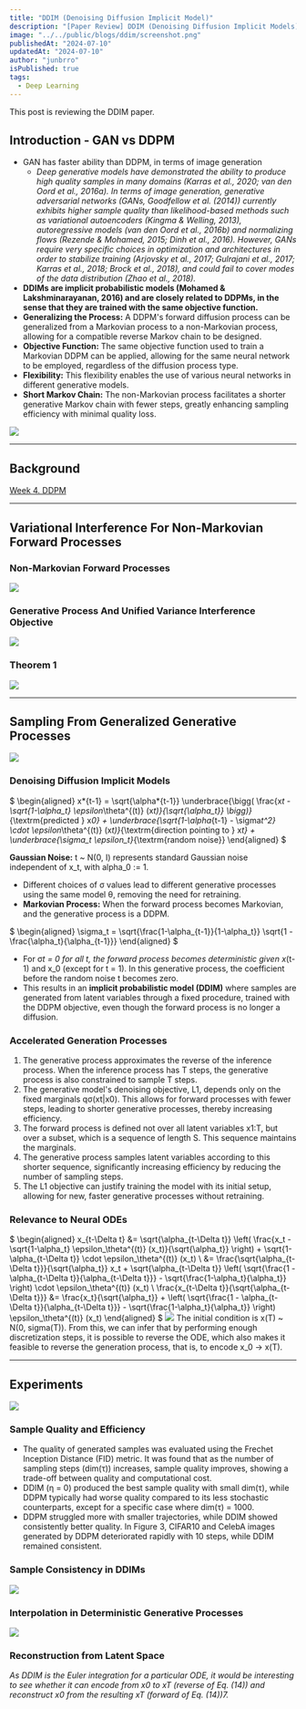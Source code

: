 ```yaml
---
title: "DDIM (Denoising Diffusion Implicit Model)"
description: "[Paper Review] DDIM (Denoising Diffusion Implicit Models) is a deep learning model for efficient image generation through a refined diffusion denoising process."
image: "../../public/blogs/ddim/screenshot.png"
publishedAt: "2024-07-10"
updatedAt: "2024-07-10"
author: "junbrro"
isPublished: true
tags:
  - Deep Learning
---
```


This post is reviewing the DDIM paper.

## Introduction - GAN vs DDPM

- GAN has faster ability than DDPM, in terms of image generation
  - _Deep generative models have demonstrated the ability to produce high quality samples in many domains (Karras et al., 2020; van den Oord et al., 2016a). In terms of image generation, generative adversarial networks (GANs, Goodfellow et al. (2014)) currently exhibits higher sample quality than likelihood-based methods such as variational autoencoders (Kingma & Welling, 2013), autoregressive models (van den Oord et al., 2016b) and normalizing flows (Rezende & Mohamed, 2015; Dinh et al., 2016). However, GANs require very specific choices in optimization and architectures in order to stabilize training (Arjovsky et al., 2017; Gulrajani et al., 2017; Karras et al., 2018; Brock et al., 2018), and could fail to cover modes of the data distribution (Zhao et al., 2018)._
- **DDIMs are implicit probabilistic models (Mohamed & Lakshminarayanan, 2016) and are closely related to DDPMs, in the sense that they are trained with the same objective function.**
- **Generalizing the Process:** A DDPM's forward diffusion process can be generalized from a Markovian process to a non-Markovian process, allowing for a compatible reverse Markov chain to be designed.
- **Objective Function:** The same objective function used to train a Markovian DDPM can be applied, allowing for the same neural network to be employed, regardless of the diffusion process type.
- **Flexibility:** This flexibility enables the use of various neural networks in different generative models.
- **Short Markov Chain:** The non-Markovian process facilitates a shorter generative Markov chain with fewer steps, greatly enhancing sampling efficiency with minimal quality loss.

![](https://github.com/jun-brro/deep-learning-paper-review/assets/115399447/4345b553-0fab-42de-b3c7-86950c38e4a0)

---

## Background

[Week 4. DDPM](https://www.notion.so/Week-4-DDPM-e181db88a14f4a738e565a95950c3549?pvs=21)

---

## Variational Interference For Non-Markovian Forward Processes

### Non-Markovian Forward Processes

![](https://github.com/jun-brro/deep-learning-paper-review/assets/115399447/6f67a32a-7021-4fec-863d-a378b67f5464)

### Generative Process And Unified Variance Interference Objective

![](https://github.com/jun-brro/deep-learning-paper-review/assets/115399447/8e98e8d7-e672-4fa2-a78d-169c08c5e43a)

### Theorem 1

![](https://github.com/jun-brro/deep-learning-paper-review/assets/115399447/8fd5d053-d6a4-4de7-abba-76f82ae2fc0b)

---

## Sampling From Generalized Generative Processes

![](https://github.com/jun-brro/deep-learning-paper-review/assets/115399447/e4fee028-e7fb-4680-a83c-ad62abfaa80b)

### Denoising Diffusion Implicit Models

$
\begin{aligned}
x*{t-1} = \sqrt{\alpha*{t-1}} \underbrace{\bigg( \frac{x*t - \sqrt{1-\alpha_t} \epsilon*\theta^{(t)} (x*t)}{\sqrt{\alpha_t}} \bigg)}*{\textrm{predicted } x*0} + \underbrace{\sqrt{1-\alpha*{t-1} - \sigma*t^2} \cdot \epsilon*\theta^{(t)} (x*t)}*{\textrm{direction pointing to } x*t} + \underbrace{\sigma_t \epsilon_t}*{\textrm{random noise}}
\end{aligned}
$

**Gaussian Noise:** t ~ N(0, I) represents standard Gaussian noise independent of x_t, with alpha_0 := 1.

- Different choices of σ values lead to different generative processes using the same model θ, removing the need for retraining.
- **Markovian Process:** When the forward process becomes Markovian, and the generative process is a DDPM.

$
\begin{aligned}
\sigma_t = \sqrt{\frac{1-\alpha_{t-1}}{1-\alpha_t}} \sqrt{1 - \frac{\alpha_t}{\alpha_{t-1}}}
\end{aligned}
$

- For σ*t = 0 for all t, the forward process becomes deterministic given x*(t-1) and x_0 (except for t = 1). In this generative process, the coefficient before the random noise t becomes zero.
- This results in an **implicit probabilistic model (DDIM)** where samples are generated from latent variables through a fixed procedure, trained with the DDPM objective, even though the forward process is no longer a diffusion.

### Accelerated Generation Processes

1. The generative process approximates the reverse of the inference process. When the inference process has T steps, the generative process is also constrained to sample T steps.
2. The generative model's denoising objective, L1, depends only on the fixed marginals qσ(xt|x0). This allows for forward processes with fewer steps, leading to shorter generative processes, thereby increasing efficiency.
3. The forward process is defined not over all latent variables x1:T, but over a subset, which is a sequence of length S. This sequence maintains the marginals.
4. The generative process samples latent variables according to this shorter sequence, significantly increasing efficiency by reducing the number of sampling steps.
5. The L1 objective can justify training the model with its initial setup, allowing for new, faster generative processes without retraining.

### Relevance to Neural ODEs

$
\begin{aligned}
x_{t-\Delta t} &= \sqrt{\alpha_{t-\Delta t}} \left( \frac{x_t - \sqrt{1-\alpha_t} \epsilon_\theta^{(t)} (x_t)}{\sqrt{\alpha_t}}  \right) + \sqrt{1-\alpha_{t-\Delta t}} \cdot \epsilon_\theta^{(t)} (x_t) \\
&= \frac{\sqrt{\alpha_{t-\Delta t}}}{\sqrt{\alpha_t}} x_t + \sqrt{\alpha_{t-\Delta t}} \left( \sqrt{\frac{1 - \alpha_{t-\Delta t}}{\alpha_{t-\Delta t}}} - \sqrt{\frac{1-\alpha_t}{\alpha_t}} \right) \cdot \epsilon_\theta^{(t)} (x_t) \\
\frac{x_{t-\Delta t}}{\sqrt{\alpha_{t-\Delta t}}} &= \frac{x_t}{\sqrt{\alpha_t}} + \left( \sqrt{\frac{1 - \alpha_{t-\Delta t}}{\alpha_{t-\Delta t}}} - \sqrt{\frac{1-\alpha_t}{\alpha_t}} \right) \epsilon_\theta^{(t)} (x_t)
\end{aligned}
$
![](https://github.com/jun-brro/deep-learning-paper-review/assets/115399447/6d610ba6-0364-493f-aaa3-760539dabfa4)
The initial condition is x(T) ~ N(0, sigma(T)). From this, we can infer that by performing enough discretization steps, it is possible to reverse the ODE, which also makes it feasible to reverse the generation process, that is, to encode x_0 → x(T).

---

## Experiments

![](https://github.com/jun-brro/deep-learning-paper-review/assets/115399447/dae59b64-27a0-4d13-9b85-7889419434ae)

### Sample Quality and Efficiency

- The quality of generated samples was evaluated using the Frechet Inception Distance (FID) metric. It was found that as the number of sampling steps (dim(τ)) increases, sample quality improves, showing a trade-off between quality and computational cost.
- DDIM (η = 0) produced the best sample quality with small dim(τ), while DDPM typically had worse quality compared to its less stochastic counterparts, except for a specific case where dim(τ) = 1000.
- DDPM struggled more with smaller trajectories, while DDIM showed consistently better quality. In Figure 3, CIFAR10 and CelebA images generated by DDPM deteriorated rapidly with 10 steps, while DDIM remained consistent.

### Sample Consistency in DDIMs

![](https://github.com/jun-brro/deep-learning-paper-review/assets/115399447/d8ed11a2-1179-41db-bab1-f097920cca50)

### Interpolation in Deterministic Generative Processes

![](https://github.com/jun-brro/deep-learning-paper-review/assets/115399447/255fdb30-df1d-4729-ac03-f5a24a8a8982)

### Reconstruction from Latent Space

_As DDIM is the Euler integration for a particular ODE, it would be interesting to see whether it can encode from x0 to xT (reverse of Eq. (14)) and reconstruct x0 from the resulting xT (forward of Eq. (14))7._
